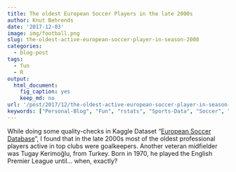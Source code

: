 ```yaml
---
title: The oldest European Soccer Players in the late 2000s
author: Knut Behrends
date: '2017-12-03'
image: img/football.png
slug: the-oldest-active-european-soccer-player-in-season-2008
categories:
  - blog-post
tags:
  - fun
  - R
output:
  html_document:
    fig_caption: yes
    keep_md: no
url: '/post/2017/12/the-oldest-active-european-soccer-player-in-season-2008/'
keywords: ["Personal-Blog", "Fun", "rstats", "Sports-Data", "Soccer", "Kaggle.com"]  
---
```


While doing some quality-checks in Kaggle Dataset "[European Soccer Database](https://www.kaggle.com/hugomathien/soccer)", I found that in the late 2000s most of the oldest professional players active in top clubs were goalkeepers. Another veteran midfielder was Tugay Kerimoğlu, from Turkey. Born in 1970, he played the English Premier League until... when, exactly? 